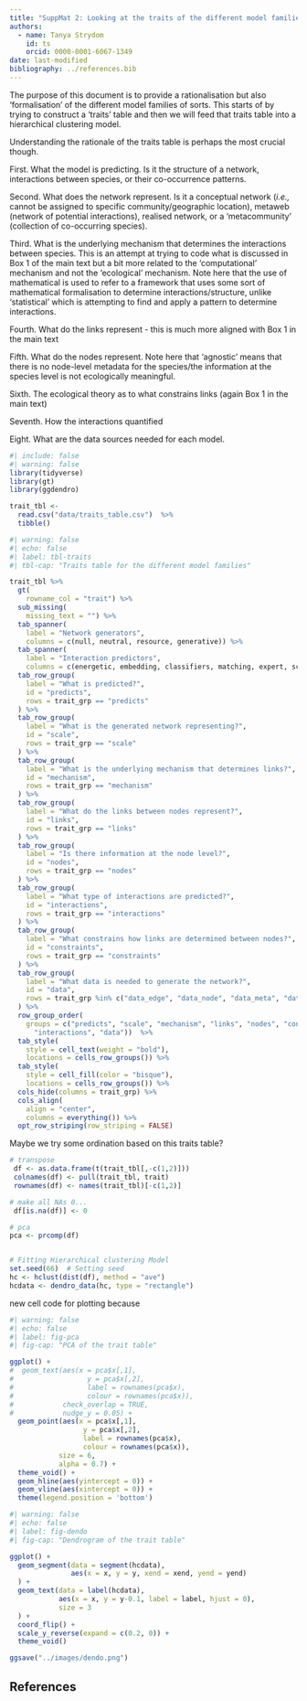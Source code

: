 ```yaml
---
title: "SuppMat 2: Looking at the traits of the different model families"
authors:
  - name: Tanya Strydom
    id: ts
    orcid: 0000-0001-6067-1349
date: last-modified
bibliography: ../references.bib
---
```


The purpose of this document is to provide a rationalisation but also 'formalisation' of the different model families of sorts. This starts of by trying to construct a 'traits' table and then we will feed that traits table into a hierarchical clustering model.

Understanding the rationale of the traits table is perhaps the most crucial though. 

First. What the model is predicting. Is it the structure of a network, interactions between species, or their co-occurrence patterns.

Second. What does the network represent. Is it a conceptual network (*i.e.,* cannot be assigned to specific community/geographic location), metaweb (network of potential interactions), realised network, or a 'metacommunity' (collection of co-occurring species).

Third. What is the underlying mechanism that determines the interactions between species. This is an attempt at trying to code what is discussed in Box 1 of the main text but a bit more related to the 'computational' mechanism and not the 'ecological' mechanism. Note here that the use of mathematical is used to refer to a framework that uses some sort of mathematical formalisation to determine interactions/structure, unlike 'statistical' which is attempting to find and apply a pattern to determine interactions.

Fourth. What do the links represent - this is much more aligned with Box 1 in the main text

Fifth. What do the nodes represent. Note here that 'agnostic' means that there is no node-level metadata for the species/the information at the species level is not ecologically meaningful.

Sixth. The ecological theory as to what constrains links (again Box 1 in the main text)

Seventh. How the interactions quantified

Eight. What are the data sources needed for each model.

```r
#| include: false
#| warning: false
library(tidyverse)
library(gt)
library(ggdendro)

trait_tbl <-
  read.csv("data/traits_table.csv")  %>% 
  tibble()
```

```r
#| warning: false
#| echo: false
#| label: tbl-traits
#| tbl-cap: "Traits table for the different model families"

trait_tbl %>% 
  gt(
    rowname_col = "trait") %>% 
  sub_missing(
    missing_text = "") %>% 
  tab_spanner(
    label = "Network generators",
    columns = c(null, neutral, resource, generative)) %>% 
  tab_spanner(
    label = "Interaction predictors",
    columns = c(energetic, embedding, classifiers, matching, expert, scavenging))  %>%
  tab_row_group(
    label = "What is predicted?",
    id = "predicts",
    rows = trait_grp == "predicts"
  ) %>%
  tab_row_group(
    label = "What is the generated network representing?",
    id = "scale",
    rows = trait_grp == "scale"
  ) %>% 
  tab_row_group(
    label = "What is the underlying mechanism that determines links?",
    id = "mechanism",
    rows = trait_grp == "mechanism"
  ) %>%
  tab_row_group(
    label = "What do the links between nodes represent?",
    id = "links",
    rows = trait_grp == "links"
  ) %>%
  tab_row_group(
    label = "Is there information at the node level?",
    id = "nodes",
    rows = trait_grp == "nodes"
  ) %>%
  tab_row_group(
    label = "What type of interactions are predicted?",
    id = "interactions",
    rows = trait_grp == "interactions"
  ) %>%
  tab_row_group(
    label = "What constrains how links are determined between nodes?",
    id = "constraints",
    rows = trait_grp == "constraints"
  ) %>% 
  tab_row_group(
    label = "What data is needed to generate the network?",
    id = "data",
    rows = trait_grp %in% c("data_edge", "data_node", "data_meta", "data_network")
  ) %>% 
  row_group_order(
    groups = c("predicts", "scale", "mechanism", "links", "nodes", "constraints", 
      "interactions", "data"))  %>% 
  tab_style(
    style = cell_text(weight = "bold"),
    locations = cells_row_groups()) %>% 
  tab_style(
    style = cell_fill(color = "bisque"),
    locations = cells_row_groups()) %>% 
  cols_hide(columns = trait_grp) %>% 
  cols_align(
    align = "center",
    columns = everything()) %>% 
  opt_row_striping(row_striping = FALSE)

```

Maybe we try some ordination based on this traits table?

```r

# transpose
 df <- as.data.frame(t(trait_tbl[,-c(1,2)]))
 colnames(df) <- pull(trait_tbl, trait)
 rownames(df) <- names(trait_tbl)[-c(1,2)]

# make all NAs 0...
 df[is.na(df)] <- 0

# pca
pca <- prcomp(df)


# Fitting Hierarchical clustering Model
set.seed(66)  # Setting seed
hc <- hclust(dist(df), method = "ave")
hcdata <- dendro_data(hc, type = "rectangle")

```

new cell code for plotting because

```r
#| warning: false
#| echo: false
#| label: fig-pca
#| fig-cap: "PCA of the trait table"

ggplot() +
#  geom_text(aes(x = pca$x[,1],
#                  y = pca$x[,2],
#                  label = rownames(pca$x),
#                  colour = rownames(pca$x)),
#            check_overlap = TRUE,
#            nudge_y = 0.05) +
  geom_point(aes(x = pca$x[,1],
                  y = pca$x[,2],
                  label = rownames(pca$x),
                  colour = rownames(pca$x)),
            size = 6,
            alpha = 0.7) +
  theme_void() +
  geom_hline(aes(yintercept = 0)) +
  geom_vline(aes(xintercept = 0)) +
  theme(legend.position = 'bottom')


```

```r
#| warning: false
#| echo: false
#| label: fig-dendo
#| fig-cap: "Dendrogram of the trait table"

ggplot() +
  geom_segment(data = segment(hcdata), 
               aes(x = x, y = y, xend = xend, yend = yend)
  ) +
  geom_text(data = label(hcdata), 
            aes(x = x, y = y-0.1, label = label, hjust = 0), 
            size = 3
  ) +
  coord_flip() +
  scale_y_reverse(expand = c(0.2, 0)) +
  theme_void()

ggsave("../images/dendo.png")

```

## References {.unnumbered}

::: {#refs}
:::